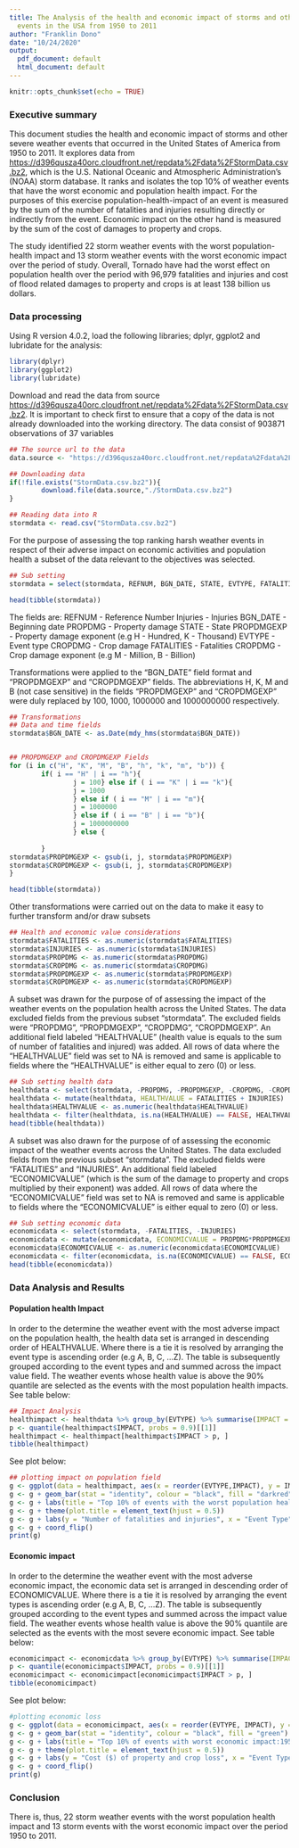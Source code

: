 ```yaml
---
title: The Analysis of the health and economic impact of storms and other severe weather
  events in the USA from 1950 to 2011
author: "Franklin Dono"
date: "10/24/2020"
output:
  pdf_document: default
  html_document: default
---
```


```r
knitr::opts_chunk$set(echo = TRUE)
```



### Executive summary

This document studies the health and economic impact of storms and other severe weather events that occurred in the United States of America from 1950 to 2011. It explores data from <https://d396qusza40orc.cloudfront.net/repdata%2Fdata%2FStormData.csv.bz2>, which is the U.S. National Oceanic and Atmospheric Administration's (NOAA) storm database. It ranks and isolates the top 10% of weather events that have the worst economic and population health impact. For the purposes of this exercise population-health-impact of an event is measured by the sum of the number of fatalities and injuries resulting directly or indirectly from the event. Economic impact on the other hand is measured by the sum of the cost of damages to property and crops.

The study identified 22 storm weather events with the worst population-health impact and 13 storm weather events with the worst economic impact over the period of study. Overall, Tornado have had the worst effect on population health over the period with 96,979 fatalities and injuries and cost of flood related damages to property and crops is at least 138 billion us dollars. 

### Data processing
Using R version 4.0.2, load the following libraries; dplyr, ggplot2 and lubridate for the analysis:

```r
library(dplyr)
library(ggplot2)
library(lubridate)
```

Download and read the data from source <https://d396qusza40orc.cloudfront.net/repdata%2Fdata%2FStormData.csv.bz2>. It is important to check first to ensure that a copy of the data is not already downloaded into the working directory. The data consist of 903871 observations of 37 variables

```r

## The source url to the data
data.source <- "https://d396qusza40orc.cloudfront.net/repdata%2Fdata%2FStormData.csv.bz2"

## Downloading data
if(!file.exists("StormData.csv.bz2")){
        download.file(data.source,"./StormData.csv.bz2")
}

## Reading data into R
stormdata <- read.csv("StormData.csv.bz2")

```

For the purpose of assessing the top ranking harsh weather events in respect of their adverse impact on economic activities and population health a subset of the data relevant to the objectives was selected.

```r

## Sub setting 
stormdata = select(stormdata, REFNUM, BGN_DATE, STATE, EVTYPE, FATALITIES, INJURIES, PROPDMG, PROPDMGEXP, CROPDMG, CROPDMGEXP)

head(tibble(stormdata))
```
The fields are:
        REFNUM - Reference Number                       Injuries - Injuries
        BGN_DATE - Beginning date                       PROPDMG - Property damage
        STATE - State                                   PROPDMGEXP - Property damage exponent (e.g H - Hundred, K - Thousand)
        EVTYPE - Event type                             CROPDMG - Crop damage
        FATALITIES - Fatalities                         CROPDMG - Crop damage exponent (e.g M - Million, B - Billion)
        
        
Transformations were applied to the "BGN_DATE" field format and "PROPDMGEXP" and "CROPDMGEXP" fields. The abbreviations H, K, M and B (not case sensitive) in the fields "PROPDMGEXP" and "CROPDMGEXP" were duly replaced by 100, 1000, 1000000 and 1000000000 respectively.

```r

## Transformations 
## Data and time fields
stormdata$BGN_DATE <- as.Date(mdy_hms(stormdata$BGN_DATE))


## PROPDMGEXP and CROPDMGEXP Fields
for (i in c("H", "K", "M", "B", "h", "k", "m", "b")) {
        if( i == "H" | i == "h"){
                j = 100} else if ( i == "K" | i == "k"){
                j = 1000
                } else if ( i == "M" | i == "m"){
                j = 1000000
                } else if ( i == "B" | i == "b"){
                j = 1000000000
                } else {
                
        }
stormdata$PROPDMGEXP <- gsub(i, j, stormdata$PROPDMGEXP)
stormdata$CROPDMGEXP <- gsub(i, j, stormdata$CROPDMGEXP)
}

head(tibble(stormdata))

```

Other transformations were carried out on the data to make it easy to further transform and/or draw subsets

```r

## Health and economic value considerations
stormdata$FATALITIES <- as.numeric(stormdata$FATALITIES)
stormdata$INJURIES <- as.numeric(stormdata$INJURIES)
stormdata$PROPDMG <- as.numeric(stormdata$PROPDMG)
stormdata$CROPDMG <- as.numeric(stormdata$CROPDMG)
stormdata$PROPDMGEXP <- as.numeric(stormdata$PROPDMGEXP)
stormdata$CROPDMGEXP <- as.numeric(stormdata$CROPDMGEXP)

```

A subset was drawn for the purpose of of assessing the impact of the weather events on the population health across the United States. The data excluded fields from the previous subset "stormdata".  The excluded fields were "PROPDMG", "PROPDMGEXP", "CROPDMG", "CROPDMGEXP". An additional field labeled "HEALTHVALUE" (health value is equals to the sum of number of fatalities and injured) was added. All rows of data where the "HEALTHVALUE" field was set to NA is removed and same is applicable to fields where the "HEALTHVALUE" is either equal to zero (0) or less.

```r
 
## Sub setting health data
healthdata <- select(stormdata, -PROPDMG, -PROPDMGEXP, -CROPDMG, -CROPDMGEXP)
healthdata <- mutate(healthdata, HEALTHVALUE = FATALITIES + INJURIES)
healthdata$HEALTHVALUE <- as.numeric(healthdata$HEALTHVALUE)
healthdata <- filter(healthdata, is.na(HEALTHVALUE) == FALSE, HEALTHVALUE > 0)
head(tibble(healthdata))
```

A subset was also drawn for the purpose of of assessing the economic impact of the weather events across the United States. The data excluded fields from the previous subset "stormdata".  The excluded fields were "FATALITIES" and "INJURIES". An additional field labeled "ECONOMICVALUE" (which is the sum of the damage to property and crops multiplied by their exponent) was added. All rows of data where the "ECONOMICVALUE" field was set to NA is removed and same is applicable to fields where the "ECONOMICVALUE" is either equal to zero (0) or less.

```r

## Sub setting economic data
economicdata <- select(stormdata, -FATALITIES, -INJURIES)
economicdata <- mutate(economicdata, ECONOMICVALUE = PROPDMG*PROPDMGEXP + CROPDMG*CROPDMGEXP)
economicdata$ECONOMICVALUE <- as.numeric(economicdata$ECONOMICVALUE)
economicdata <- filter(economicdata, is.na(ECONOMICVALUE) == FALSE, ECONOMICVALUE > 0)
head(tibble(economicdata))
```

### Data Analysis and Results

#### Population health Impact

In order to the determine the weather event with the most adverse impact on the population health, the health data set is arranged in descending order of HEALTHVALUE. Where there is a tie it is resolved by arranging the event type is ascending order (e.g A, B, C, ...Z). The table is subsequently grouped according to the event types and and summed across the impact value field. The weather events whose health value is above the 90% quantile are selected as the events with the most population health impacts.
See table below:

```r

## Impact Analysis
healthimpact <- healthdata %>% group_by(EVTYPE) %>% summarise(IMPACT = sum(HEALTHVALUE)) %>% arrange(desc(IMPACT))
p <- quantile(healthimpact$IMPACT, probs = 0.9)[[1]]
healthimpact <- healthimpact[healthimpact$IMPACT > p, ]
tibble(healthimpact)
```

See plot below:

```r

## plotting impact on population field
g <- ggplot(data = healthimpact, aes(x = reorder(EVTYPE,IMPACT), y = IMPACT))
g <- g + geom_bar(stat = "identity", colour = "black", fill = "darkred")
g <- g + labs(title = "Top 10% of events with the worst population health impact:1950-2011")
g <- g + theme(plot.title = element_text(hjust = 0.5))
g <- g + labs(y = "Number of fatalities and injuries", x = "Event Type")
g <- g + coord_flip()
print(g)

```

#### Economic impact

In order to the determine the weather event with the most adverse economic impact, the economic data set is arranged in descending order of ECONOMICVALUE. Where there is a tie it is resolved by arranging the event types is ascending order (e.g A, B, C, ...Z). The table is subsequently grouped according to the event types and summed across the impact value field. The weather events whose health value is above the 90% quantile are selected as the events with the most severe economic impact.
See table below:
```r

economicimpact <- economicdata %>% group_by(EVTYPE) %>% summarise(IMPACT = sum(ECONOMICVALUE)) %>% arrange(desc(IMPACT))
p <- quantile(economicimpact$IMPACT, probs = 0.9)[[1]]
economicimpact <- economicimpact[economicimpact$IMPACT > p, ]
tibble(economicimpact)

```
See plot below:
```r

#plotting economic loss
g <- ggplot(data = economicimpact, aes(x = reorder(EVTYPE, IMPACT), y = IMPACT))
g <- g + geom_bar(stat = "identity", colour = "black", fill = "green")
g <- g + labs(title = "Top 10% of events with worst economic impact:1950-2011")
g <- g + theme(plot.title = element_text(hjust = 0.5))
g <- g + labs(y = "Cost ($) of property and crop loss", x = "Event Type")
g <- g + coord_flip()
print(g)

```

### Conclusion

There is, thus, 22 storm weather events with the worst population health impact and 13 storm events with the worst economic impact over the period 1950 to 2011.
